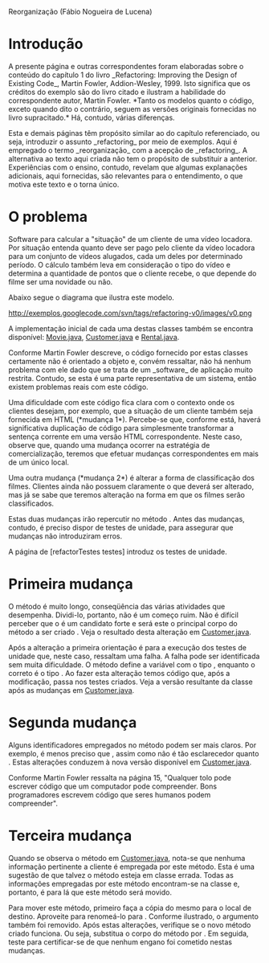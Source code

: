 Reorganização (Fábio Nogueira de Lucena)

= Introdução = 

A presente página e outras correspondentes foram elaboradas
sobre o conteúdo do capítulo 1 do livro _Refactoring: Improving the Design of
Existing Code_, Martin Fowler, Addion-Wesley, 1999. Isto significa que os
créditos do exemplo são do livro citado e ilustram a habilidade do
correspondente autor, Martin Fowler. *Tanto os modelos quanto o 
código, exceto quando dito o contrário, seguem as versões originais fornecidas no livro supracitado.* Há, contudo, várias diferenças.

Esta e demais páginas têm propósito similar ao do capítulo referenciado, ou
seja, introduzir o assunto _refactoring_ por meio de exemplos. Aqui é
empregado o termo _reorganização_ com a acepção de _refactoring_. A
alternativa ao texto aqui criada não tem o propósito de substituir a
anterior. Experiências com o ensino, contudo, revelam que algumas explanações
adicionais, aqui fornecidas, são relevantes para o entendimento, o que motiva
este texto e o torna único.

= O problema =

Software para calcular a "situação" de um cliente de uma vídeo locadora. Por
situação entenda quanto deve ser pago pelo cliente da vídeo locadora para um
conjunto de vídeos alugados, cada um deles por determinado período. O cálculo
também leva em consideração o tipo do vídeo e determina a quantidade de pontos
que o cliente recebe, o que depende do filme ser uma novidade ou não.

Abaixo segue o diagrama que ilustra este modelo. 

http://exemplos.googlecode.com/svn/tags/refactoring-v0/images/v0.png

A implementação inicial de cada uma destas classes também se encontra disponível: [http://exemplos.googlecode.com/svn/tags/refactoring-v0/src/Movie.java Movie.java], [http://exemplos.googlecode.com/svn/tags/refactoring-v0/src/Customer.java Customer.java] e [http://exemplos.googlecode.com/svn/tags/refactoring-v0/src/Rental.java Rental.java].

Conforme Martin Fowler descreve, o código fornecido por estas classes certamente não é orientado a objeto e, convém ressaltar, não há nenhum problema com ele dado que se trata de um _software_ de aplicação muito restrita. Contudo, se esta é uma parte representativa de um sistema, então existem problemas reais com este código. 

Uma dificuldade com este código fica clara com o contexto onde os clientes desejam, por exemplo, que a situação de um cliente também seja fornecida em HTML (*mudança 1*). Percebe-se que, conforme está, haverá significativa duplicação de código para simplesmente transformar a sentença corrente em uma versão HTML correspondente. Neste caso, observe que, quando uma mudança ocorrer na estratégia de comercialização, teremos que efetuar mudanças correspondentes em mais de um único local. 

Uma outra mudança (*mudança 2*) é alterar a forma de classificação dos filmes. Clientes ainda não possuem claramente o que deverá ser alterado, mas já se sabe que teremos alteração na forma em que os filmes serão classificados.

Estas duas mudanças irão repercutir no método {{{statement()}}}. Antes das mudanças, contudo, é preciso dispor de testes de unidade, para assegurar que mudanças não introduziram erros. 

A página de [refactorTestes testes] introduz os testes de unidade.

= Primeira mudança =
O método {{{statement()}}} é muito longo, conseqüência das várias atividades que desempenha. Dividi-lo, portanto, não é um começo ruim. Não é difícil perceber que o {{{switch}}} é um candidato forte e será este o principal corpo do método a ser criado {{{amountFor()}}}. Veja o resultado desta alteração em [http://exemplos.googlecode.com/svn/tags/refactoring-v1/src/Customer.java Customer.java].

Após a alteração a primeira orientação é para a execução dos testes de unidade que, neste caso, ressaltam uma falha. A falha pode ser identificada sem muita dificuldade. O método {{{amountFor()}}} define a variável {{{thisAmount}}} com o tipo {{{int}}}, enquanto o correto é o tipo {{{double}}}. Ao fazer esta alteração temos código que, após a modificação, passa nos testes criados. Veja a versão resultante da classe {{{Customer}}} após as mudanças em [http://exemplos.googlecode.com/svn/tags/refactoring-v2/src/Customer.java Customer.java].

= Segunda mudança =
Alguns identificadores empregados no método {{{amountFor()}}} podem ser mais claros. Por exemplo, {{{each}}} é menos preciso que {{{aRental}}}, assim como {{{thisAmount}}} não é tão esclarecedor quanto {{{result}}}. Estas alterações conduzem à nova versão disponível em [http://exemplos.googlecode.com/svn/tags/refactoring-v3/src/Customer.java Customer.java].

Conforme Martin Fowler ressalta na página 15, "Qualquer tolo pode escrever código que um computador pode compreender. Bons programadores escrevem código que seres humanos podem compreender".


= Terceira mudança =
Quando se observa o método {{{amountFor()}}} em [http://exemplos.googlecode.com/svn/tags/refactoring-v3/src/Customer.java Customer.java], nota-se que nenhuma informação pertinente a cliente é empregada por este método. Esta é uma sugestão de que talvez o método esteja em classe errada. Todas as informações empregadas por este método encontram-se na classe {{{Rental}}} e, portanto, é para lá que este método será movido. 

Para mover este método, primeiro faça a cópia do mesmo para o local de destino. Aproveite para renomeá-lo para {{{getCharge()}}}. Conforme ilustrado, o argumento também foi removido. Após estas alterações, verifique se o novo método criado funciona. Ou seja, substitua o corpo do método {{{amountFor(Rental aRental)}}} por {{{return aRental.getCharge()}}}. Em seguida, teste para certificar-se de que nenhum engano foi cometido nestas mudanças.